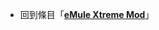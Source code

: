{{LSR
|article = eMule Xtreme Mod
|latest_release_version = 8.1
|latest_release_date = {{Start date and age|2011|03|04}}
}}<noinclude>
*回到條目「'''[[eMule Xtreme Mod]]'''」
[[Category:最新穩定版模板|{{SUBPAGENAME}}]]
</noinclude>